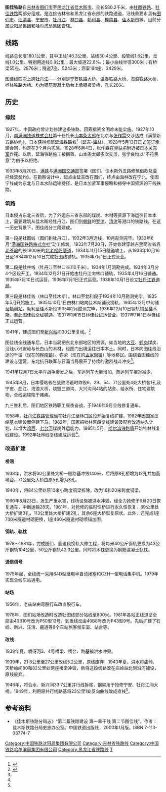 {{Infobox rail system-route
|rail_name=图佳铁路
|other_name=
|banner_color=blue
|image=
|caption=
|system_map=
|mapimage_width=
|map_bgcolor=
|code_name=
|locale={{CHN}}[[黑龙江|黑龙江]]与[[吉林|吉林]]
|service_type=普速铁路
|network=
|start=
|open_operation=1937年7月
|end_operation=
|operation_note=
|system_length= 580 千米
|length_in_operation=
|total_length=  
|line_title=线路
|lines=单线铁路
|stations= 
|route_title=线路
|main_route=
|secondary_route=
|branch_route=
|standard=
|main_stations= 
|ridership=
|fleet_size=
|max_speed=   Km/h
|track_gauge=准轨
|min_radius= 米
|max_grade= ‰
|block_signal=半自动色灯电锁器连锁
|electrified=否
|depot=
|operator= [[哈尔滨局集团|哈尔滨局集团]]的[[佳木斯车务段|佳木斯车务段]]、[[牡丹江车务段|牡丹江车务段]]；[[沈阳局集团|沈阳局集团]][[延吉车务段|延吉车务段]]
|franchise=
|hq= 
|key_person=
|website=
|route_map={{图佳铁路RDT}}
}}
'''图佳铁路'''自[[吉林省|吉林省]][[图们市|图们市]]至[[黑龙江省|黑龙江省]][[佳木斯市|佳木斯市]]。全长580.2千米，由[[牡图铁路|牡图铁路]]、[[牡佳铁路|牡佳铁路]]两部分组成。是连接吉林省和黑龙江省东部的铁路通道，沿线重要市县有[[图们市|图们市]]、[[汪清县|汪清县]]、[[宁安市|宁安市]]、[[牡丹江市|牡丹江]]、[[林口县|林口县]]、[[勃利县|勃利县]]、[[桦南县|桦南县]]、[[佳木斯市|佳木斯市]]等。目前分属[[沈阳局集团|沈阳局集团]]和[[哈尔滨局集团|哈尔滨局集团]]管辖。

== 线路 ==
线路总长度180.1公里，其中正线146.3公里、站线30.4公里、段管线1.6公里、岔线1.0公里、特别用途线0.8公里；最大坡道22.6‰；最小曲线半径300米；有桥梁55座、2876米；隧道7座、5243米；涵渠184座、3429米。

图佳线四次上跨[[牡丹江|牡丹江]]——分别是宁安铁路大桥、温春铁路大桥、海浪铁路大桥、桦林铁路大桥。均为钢筋混凝土墩台上承钢板梁桥，孔长20米。
==历史==

=== 缘起 ===
1927年，中国政府曾计划修建这条铁路。因筹措资金困难未能实施。1927年10月，[[南满洲铁道株式会社|南满洲铁道株式会社]]第十任社长[[山本条太郎|山本条太郎]]在北京与[[张作霖|张作霖]]交涉达成《满蒙新五路协约》，日本获得修筑[[延海铁路|延海铁路]]权<ref name=":0">{{Cite book|title=沈阳铁路局志|last=张久达 才广忱 米振友 张耀锟|publisher=中国铁道出版社|year=1997|isbn=7-113-02815-2}}</ref>（[[延吉|延吉]]-[[海林市|海林]]）。1928年5月13日正式签订承建合同，约定在3个月内实施。1928年6月4日，张作霖在[[皇姑屯|皇姑屯]]附近被[[日本关东军|日本关东军]]炸死。以后，延海铁路施工被搁置。山本条太郎多次交涉，张学良均以“不符民意”为由予以拒绝。

1933年8月20日，[[南滿洲鐵道|满铁]]与[[满洲国交通部|满洲国交通部]]签署《图们、佳木斯外五路修筑借款及委托经营契约》。在勘察设计中，起点由延吉改在图们，终点由海林改在宁北，使图宁线成为东北与日本水陆运输捷径，是日本加紧军事侵略和掠夺中国资源的干线铁路。

=== 筑路 ===
日本侵占东北三省后，为了外运东三省东部的煤炭、木材等资源下海运往日本本土，需要建筑从佳木斯经牡丹江、图们到[[朝鮮日治時期|朝鲜]]的[[罗津区域|罗津]]、[[清津|清津]]等港口的铁路线。在这一历史背景下，图佳线分三段建成。

第一段是牡图线（图们到牡丹江）。1932年3月选线，10月勘测完毕。1933年6月“[[满铁|满洲国铁路株式会社]]”动工修筑。1933年7月20日，开始修建穿越吉黑两省省界[[老爷岭|老爷岭]]的长1900米的[[北老松岭隧道|北老松岭隧道]]，1934年11月15日隧道竣工。从1933年10月16日至1934年12月10日完成牡图线铺轨。1935年7月1日正式营业。

第二段是牡林线（牡丹江至林口长110千米）。1934年1月测勘完成。1934年3月分4个区段开工。1934年12月21日开始由牡丹江向林口铺轨，1935年4月16日铺通。1935年7月10日试运营。1936年7月1日正式运营。1936年10月1日设立[[牡丹江铁道局|牡丹江铁道局]]。

第三段是林佳线（林口至佳木斯）。林口至勃利段于1934年10月勘测完毕。1935年5月开始施工。1935年10月1日由林口站向佳木斯铺设钢轨，1935年12月中旬铺至[[勃利站|勃利站]]。勃利至佳木斯段1935年2月勘测完毕，1936年12月10日钢轨铺至佳木斯。至此图佳线全线铺通。1937年1月15日林佳线试运营业。1937年7月1日林佳线正式运营。

1941年，建成图们至[[新兴站_(汪清)|新兴站]]间30公里复线。<ref>{{Cite web |url=http://www.cttgs.com/hybd/bntl/bntl35.htm |title=帝国主义争夺路权，中国铁路缓慢发展时期(3) |accessdate=2009-10-13 |archive-date=2010-12-26 |archive-url=https://web.archive.org/web/20101226030950/http://www.cttgs.com/hybd/bntl/bntl35.htm |dead-url=no }}</ref>

图佳线全线通车后，日本当局把东北东部地区的资源，如当地的[[大豆|大豆]]、[[鹤岗|鹤岗]]煤炭、沿线小兴安岭与长白山的木材，经图门出境运往日本本土。同时，日本向图佳线沿途的千振（现在的[[桦南镇|桦南镇]]）、弥荣（现在的[[孟家岗镇|孟家岗镇]]）等地移民。围绕着图佳线的建设与运营，东北抗日联军与日满当局展开了持续的激烈战斗冲突<ref name=":0" />。

1941年12月7日太平洋战争爆发之后，军运列车大量增加，商运列车相对减少。

1945年8月，日本侵略者在战败溃逃时炸毁6、29、54、71公里处4处大桥各1孔及宁安、曲江、海浪大桥，烧毁三道沟、大兴沟间4站的站舍、给水所、住宅建筑物，全线运输陷于瘫痪。

九三胜利后，图们地区铁路职工昼夜奋战，于1946年9月全线修复通车。

1958年，[[牡丹江铁路局|牡丹江铁路管理局]]在牡丹江至林口区段开始复线扩建，1962年因国家压缩基本建设而停建下马。1982年，国家把牡林区段复线建设及配套改造纳入计划，以增大[[鸡西|鸡西]]、[[七台河|七台河]]煤炭外运能力。1985年5月，[[哈尔滨铁路局|哈尔滨铁路局]]开始牡林线复线建设。1992年牡林线复线建成运营<ref name=":0" />。

=== 改造扩建 ===

==== 桥涵 ====
1938年，洪水将30公里处大桥一侧路基冲毁140米，后将原8孔桥增为12孔并加高墩台。71公里处大桥由原5孔增为8孔。

1940年，将84公里处原10米小跨度钢梁拆除，改为16和20米跨度钢梁。

1960年8月23日，发生严重水害，线桥设施被洪水冲毁，经全力抢修于9月20日恢复通车，中断运输28天。1961年，对抢修的临时性桥进行永久性恢复，89公里处大桥扩建3孔，113公里处大桥扩建2孔，其余6座大桥恢复原状。此外，还完成1座700米隧道衬砌更换，1座460米隧道衬砌喷锚加固。

==== 钢轨、轨枕 ====
1978～1981年，完成图们、鹿道段换轨大修工程，将每米40公斤钢轨更换为43公斤钢轨104公里，50公斤钢轨42.3公里。同时将木枕更换为钢筋混凝土轨枕。

==== 通信信号 ====
1975年起，全线统一采用64D型继电半自动闭塞和CZH—型电话集中机。1979年实现全线车站通电。

==== 站场 ====
1956年，老庙站由弯股行车改直股行车。

1978年，图们站场改造时改造牡图线部分站线至800米。1981年各站正线道岔全部由40B10号改为P50型12号，到发线岔由40B8号改为P43型9号。先后扩建了石岘、新兴、汪清、鹿道等8个车站旅客候车室、站台等。

==== 改线 ====
1938年夏，嗄呀河3、4号桥梁、桥台、路基被洪水冲毁。

1939年，21·8公里至27公里改线5.2公里，原线废弃，1943年夏，洪水将庙岭、天桥岭间80和82公里处两座桥梁冲毁，后将这段线路改在庙岭站北侧沿河铺设，原线废弃。

1946年，将合水、新兴间33·7公里并行线拆除，钢梁用于抢修宁安、牡丹江间大桥。1949年，利用原并行线路基将23公里1处反向曲线改成直线<ref name=":0" />。

==参考资料==
{{reflist}}
*《佳木斯铁路分局志》“第二篇铁路建设 第一章干线 第二节图佳线”。作者：佳木斯铁路分局史志办公室。中国铁道出版社，2000年1月版。ISBN 7-113-03774-7
{{图佳铁路}}
{{中国铁路}}

[[Category:中国铁路沈阳局集团有限公司|Category:中国铁路沈阳局集团有限公司]]
[[Category:吉林省铁路线|Category:吉林省铁路线]]
[[Category:中国铁路哈尔滨局集团有限公司|Category:中国铁路哈尔滨局集团有限公司]]
[[Category:黑龙江省铁路线|Category:黑龙江省铁路线]]
[[Category:满洲国国有铁道|T]]